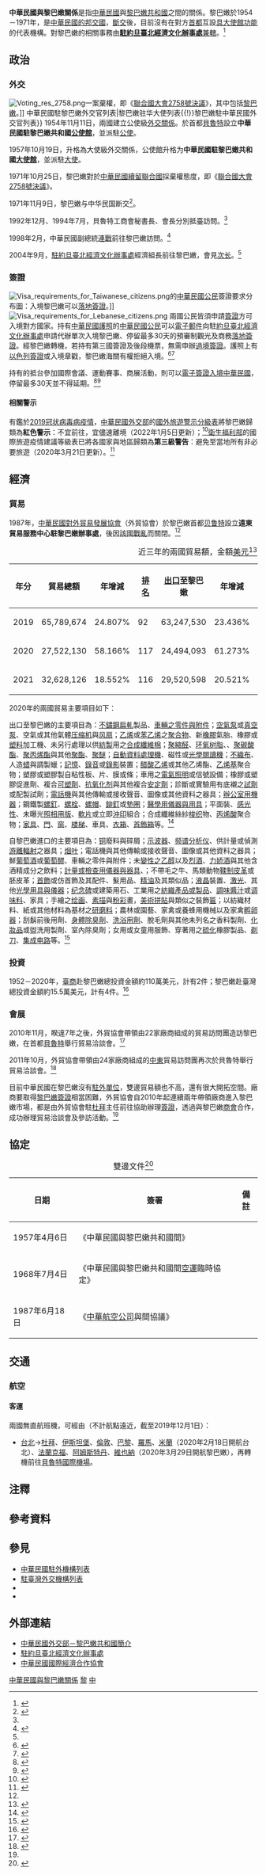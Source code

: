 {{NoteTA
|G1=Medicine
|1=zh-hans:台; zh-hant:臺;
|2=zh-hans:迪拜; zh-hant:杜拜; zh-sg:杜拜;
|3=zh-hant:伊斯坦堡; zh-cn:伊斯坦布尔; zh-sg:伊斯坦堡;
|4=zh-hans:王季征; zh-hant:王季徵;
|5=zh-hans:塑料; zh-hant:塑料; zh-tw:塑膠;
|6=zh-hans:力娇酒; zh-hant:力嬌酒; zh-tw:利口酒; zh-cn:利口酒;
|7=zh-hans:镭射; zh-hant:激光; zh-tw:雷射; zh-cn:激光;
|8=zh-hans:集成电路; zh-hant:集成電路; zh-tw:積體電路;
}}

{{not|中黎關係}}

{{Infobox Bilateral relations|中華民國與黎巴嫩|Lebanon|ROC|map=Lebanon Taiwan Locator.svg}}

'''中華民國與黎巴嫩關係'''是指[[中華民國|中華民國]]與[[黎巴嫩共和國|黎巴嫩共和國]]之間的關係。黎巴嫩於1954－1971年，是[[中華民國外交#邦交國|中華民國的邦交國]]，[[外交#外交上的承認|斷交]]後，目前沒有在對方[[首都|首都]]互設[[實質大使館|具大使館功能]]的代表機構。對黎巴嫩的相關事務由'''[[駐約旦臺北經濟文化辦事處|駐約旦臺北經濟文化辦事處]]'''[[兼轄|兼轄]]。<ref>{{Cite web |url = https://www.boca.gov.tw/sp-foof-countrycp-03-248-44b59-03-1.html |title = 駐館位置及聯絡方式 |publisher = [[中華民國外交部|中華民國外交部]] [[外交部領事事務局|領事事務局]] |access-date = 2017-12-16 |archive-date = 2020-11-05 |archive-url = https://web.archive.org/web/20201105184140/https://www.boca.gov.tw/sp-foof-countrycp-03-248-44b59-03-1.html }}</ref>

==政治==
===外交===
[[File:Voting_res_2758.png|thumb]]一案棄權，即《[[聯合國大會2758號決議|聯合國大會2758號決議]]》，其中包括[[黎巴嫩|黎巴嫩]]。]]
{{see also|中華民國外交|{{link-en|黎巴嫩外交|Foreign relations of Lebanon}}}}
{{see also|中国驻黎巴嫩大使列表{{!}}中華民國駐黎巴嫩外交官列表|黎巴嫩驻华大使列表{{!}}黎巴嫩駐中華民國外交官列表}}
1954年11月11日，兩國建立公使級[[外交#外交上的承認|外交關係]]。於首都[[貝魯特|貝魯特]]設立'''中華民國駐黎巴嫩共和國[[外交代表機構#公使馆|公使館]]'''，並派駐[[特命全權公使|公使]]。

1957年10月19日，升格為大使級外交關係，公使館升格为'''中華民國駐黎巴嫩共和國[[外交代表機構#大使馆|大使館]]'''，並派駐[[特命全權大使|大使]]。

1971年10月25日，黎巴嫩對於[[中國與聯合國#代表權問題|中華民國續留聯合國]]採棄權態度，即《[[聯合國大會2758號決議|聯合國大會2758號決議]]》。

1971年11月9日，黎巴嫩与中华民国断交<ref name="lscd">{{cite book|title=《台灣歷史辭典》（附錄）|author=許雪姬|publisher=[[中華民國文化部|行政院文化建設委員會]]|chapter=中華民國歷任駐外大使(遷臺後，1949~2003.10)}}</ref>。

1992年12月、1994年7月，貝魯特工商會秘書長、會長分別抵臺訪問。<ref name="黎巴嫩國家檔"/>

1998年2月，中華民國副總統[[連戰|連戰]]前往黎巴嫩訪問。<ref>{{Cite web |url = http://210.241.75.208/scripts/newsnote/tornado/searcher.exe?s=1&z=1&k=&m=0&p=&b=129706&v=root |title = 民國重要史事檢索 |publisher = [[國史館|國史館]] |access-date = 2018-05-25 |archive-url = https://web.archive.org/web/20180525211006/http://210.241.75.208/scripts/newsnote/tornado/searcher.exe?s=1&z=1&k=&m=0&p=&b=129706&v=root |archive-date = 2018-05-25 |dead-url = yes }}</ref>

2004年9月，[[駐約旦臺北經濟文化辦事處|駐約旦臺北經濟文化辦事處]]經濟組長前往黎巴嫩，會見{{link-en|黎巴嫩經濟暨貿易部|Ministry of Economy and Trade (Lebanon)|經濟暨貿易部}}[[次长|次长]]。<ref name="黎巴嫩國家檔"/>

===簽證===
[[File:Visa_requirements_for_Taiwanese_citizens.png|thumb]]的[[中華民國國民|中華民國公民]]簽證要求分布圖：入境黎巴嫩可以[[簽證#落地签证|落地簽證]]。]]
[[File:Visa_requirements_for_Lebanese_citizens.png|thumb]]
{{see also|中華民國簽證政策|中華民國公民簽證要求}}
{{see also|黎巴嫩簽證政策|黎巴嫩公民簽證要求}}
兩國公民皆須申請[[簽證|簽證]]方可入境對方國家。持有[[中華民國護照|中華民國護照]]的[[中華民國國民|中華民國公民]]可以[[電子郵件|電子郵件]]向駐[[約旦|約旦]][[臺北經濟文化代表處|臺北經濟文化辦事處]]申請代辦單次入境黎巴嫩、停留最多30天的預審制觀光及商務[[簽證#落地签证|落地簽證]]。經黎巴嫩轉機，若持有第三國簽證及後段機票，無需申辦[[過境簽證|過境簽證]]。護照上有[[以色列签证政策|以色列簽證]]或入境章戳，黎巴嫩海關有權拒絕入境。<ref>{{Cite web |url = https://www.boca.gov.tw/sp-foof-countrycp-03-248-44b59-02-1.html |title = 簽證及入境須知 |publisher = 外交部領事事務局 |access-date = 2017-12-16 |archive-date = 2020-11-05 |archive-url = https://web.archive.org/web/20201105143754/https://www.boca.gov.tw/sp-foof-countrycp-03-248-44b59-02-1.html }}</ref><ref>{{Cite web |url = https://www.mofa.gov.tw/ArrivalVisa.aspx?n=546&AreaSN=3 |title = 落地簽證資訊 |publisher = 中華民國外交部 |access-date = 2021-03-15 |archive-date = 2022-03-02 |archive-url = https://web.archive.org/web/20220302054800/https://www.mofa.gov.tw/ArrivalVisa.aspx?n=546&AreaSN=3 }}</ref>

持有{{link-en|黎巴嫩護照|Lebanese passport}}的{{link-en|黎巴嫩人口|Demographics of Lebanon|黎巴嫩公民}}抵台參加國際會議、運動賽事、商展活動，則可以[[中華民國簽證政策#电子签证|電子簽證入境中華民國]]，停留最多30天並不得延期。<ref>{{Cite web |url = https://www.boca.gov.tw/cp-228-4488-8208a-1.html |title = 誰具備申請電子簽證的資格? |publisher = 外交部領事事務局 |access-date = 2018-12-15 |archive-date = 2018-12-09 |archive-url = https://web.archive.org/web/20181209124657/https://www.boca.gov.tw/cp-228-4488-8208a-1.html }}</ref><ref>{{Cite web|url = https://www.boca.gov.tw/cp-215-643-5e740-1.html|title = 我的電子簽證效期多久？|publisher = 外交部領事事務局|access-date = 2018-03-27|archive-date = 2018-03-27|archive-url = https://web.archive.org/web/20180327023606/https://www.boca.gov.tw/cp-215-643-5e740-1.html}}</ref>

====相關警示====
有鑑於[[2019冠状病毒病疫情|2019冠状病毒病疫情]]，[[中華民國外交部|中華民國外交部]]的[[國外旅遊警示分級表|國外旅遊警示分級表]]將黎巴嫩歸類為'''紅色警示'''：不宜前往，宜儘速離境（2022年1月5日更新）；<ref>{{Cite web |url = https://www.boca.gov.tw/sp-trwa-list-1.html |title = 國外旅遊警示分級表 |publisher = 外交部領事事務局 |access-date = 2022-01-30 |archive-date = 2020-02-08 |archive-url = https://web.archive.org/web/20200208022958/https://www.boca.gov.tw/sp-trwa-list-1.html }}</ref>[[中華民國衛生福利部|衛生福利部]]的國際旅遊疫情建議等級表已將各國家與地區歸類為'''第三級警告'''：避免至當地所有非必要旅遊（2020年3月21日更新）。<ref>{{Cite web |url = https://www.cdc.gov.tw/CountryEpidLevel/GetPrescription/563?uacid=429 |title = 國際旅遊疫情建議等級 |publisher = [[中華民國衛生福利部|中華民國衛生福利部]] |access-date = 2020-11-09 |archive-date = 2020-11-10 |archive-url = https://web.archive.org/web/20201110001805/https://www.cdc.gov.tw/CountryEpidLevel/GetPrescription/563?uacid=429 }}</ref>

==經濟==
{{see also|臺灣經濟|{{link-en|黎巴嫩經濟|Economy of Lebanon}}}}
===貿易===
1987年，[[中華民國對外貿易發展協會|中華民國對外貿易發展協會]]（外貿協會）於黎巴嫩首都[[贝鲁特|贝鲁特]]設立'''遠東貿易服務中心駐黎巴嫩辦事處'''，後因[[黎巴嫩內戰|該國戰亂]]而關閉。<ref name="黎巴嫩國家檔"/>

{|class=wikitable
|+近三年的兩國貿易額，金額[[美元|美元]]<ref>{{Cite web |url = https://cuswebo.trade.gov.tw/ |title = 中華民國進出口貿易統計 |publisher = 經濟部國際貿易局 |access-date = 2021-05-03 |archive-date = 2016-03-09 |archive-url = https://web.archive.org/web/20160309193715/http://cus93.trade.gov.tw/FSCI/ }}</ref>
!年分!!貿易總額!!年增減!![[世界政區索引|排名]]!![[出口贸易|出口]]至黎巴嫩!!年增減!!排名!!自黎巴嫩[[进口贸易|進口]]!!年增減!!排名
|-
| 2019 || 65,789,674 || {{decrease}}24.807% || 92 || 63,247,530 || {{decrease}}23.436% || 81 || 2,542,144 || {{decrease}}47.978% || 138
|-
| 2020 || 27,522,130 || {{decrease}}58.166% || 117 || 24,494,093 || {{decrease}}61.273% || 99 || 3,028,037 || {{increase}}19.114% || 132
|-
| 2021 || 32,628,126 || {{increase}}18.552% || 116 || 29,520,598 || {{increase}}20.521% || 96 || 3,107,528 || {{increase}}2.625% || 134
|}

2020年的兩國貿易主要項目如下：

出口至黎巴嫩的主要項目為：[[不鏽鋼|不鏽鋼]][[轧制|扁軋]]製品、[[汽車零組件列表|車輛之零件與附件]]；[[氣泵|空氣泵]]或[[真空泵|真空泵]]、空氣或其他氣體[[压缩机|压缩机]]與[[风扇|风扇]]；[[乙烯|乙烯]]或[[苯乙烯|苯乙烯]]之[[聚合物|聚合物]]、新[[橡膠|橡膠]]氣胎、橡膠或[[塑料|塑料]]加工機、未另行處理以供[[紡織|紡製]]用之[[合成纖維|合成纖維]][[棉花|棉]]；[[多聚甲醛|聚縮醛]]、[[环氧树脂|环氧树脂]]、{{link-en|醇酸樹脂|Alkyd}}、[[聚碳酸酯|聚碳酸酯]]、[[聚丙烯|聚丙烯酯]]與其他[[聚酯|聚酯]]、[[聚醚|聚醚]]；[[自動資料收集|自動資料處理機]]、磁性或[[光學閱讀器|光學閱讀機]]；[[不織布|不織布]]、人造[[蜡|蜡]]與調製蠟；[[記憶體|記憶]]、[[錄音|錄音]]或[[攝錄|錄影]]裝置；[[乙酸乙烯酯|醋酸乙烯]]或其他乙烯酯、[[乙烯基|乙烯基]]聚合物；塑膠或塑膠製自粘性板、片、膜或條；車用之[[汽车灯|電氣照明]]或信號設備；橡膠或塑膠促進劑、複合[[塑化劑|可塑劑]]、[[抗氧化剂|抗氧化剂]]與其他複合[[塑膠添加劑|安定劑]]；診斷或實驗用有底襯之[[化学试剂|試劑]]或配製試劑；[[电话|電話機]]與其他傳輸或接收聲音、圖像或其他資料之器具；[[:Category:办公设备|辦公室用機器]]；鋼鐵製[[螺絲|螺釘]]、[[螺栓|螺栓]]、[[螺母|螺帽]]、[[鉚釘|鉚釘]]或[[墊圈|墊圈]]；[[医疗器械|醫學用儀器與用具]]；平面裝、[[感光性|感光性]]、未曝光[[照相排版|照相用版]]、[[底片|軟片]]或立即[[沖洗|沖印]]組合；合成纖維絲紗[[梭织|梭织]]物、[[丙烯酸|丙烯酸]]聚合物；[[家具|家具]]、[[門扉|門]]、[[窗|窗]]、[[楼梯|楼梯]]、車具、[[衣櫃|衣箱]]、[[奁|首飾箱]]等。<ref>{{Cite web |url = https://www.taitraesource.com/default.asp |title = 近二年我國對當地出口主要產品 |publisher = [[中華民國對外貿易發展協會|中華民國對外貿易發展協會]] |access-date = 2021-09-23 |archive-date = 2015-09-17 |archive-url = https://web.archive.org/web/20150917081855/http://www.taitraesource.com/default.asp }}</ref>

自黎巴嫩進口的主要項目為：[[铜|铜]]廢料與碎屑；[[示波器|示波器]]、[[频谱分析仪|频谱分析仪]]、供計量或偵測[[游離輻射|游離輻射]]之器具；[[烟叶|烟叶]]；電話機與其他傳輸或接收聲音、圖像或其他資料之器具；鮮[[葡萄酒|葡萄酒]]或[[葡萄漿|葡萄醪]]、車輛之零件與附件；未[[變性乙醇|變性之乙醇]]以及[[蒸馏酒|烈酒]]、[[力娇酒|力娇酒]]與其他含酒精成分之飲料；[[:Template:實驗室設備|計量或檢查用儀器與器具]]、{{link-en|定型投影機|Optical comparator}}；不帶毛之牛、馬類動物[[鞣制|鞣制]][[皮革|皮革]]或胚皮革；[[首飾|首飾]]或仿首飾及其配件、髮用品、[[精油|精油]]及其類似品；[[液晶|液晶]]裝置、[[激光|激光]]、其他[[光学仪器|光學用具與儀器]]；[[纪念碑|纪念碑]]或建築用石、工業用之[[纺织品|紡織產品或製品]]、[[醬|調味醬汁]]或[[调味料|调味料]]、家具；手繪之[[绘画|绘画]]、[[素描|素描]]與[[粉彩_(颜料)|粉彩]]畫，[[拼貼畫|美術拼貼]]與類似之裝飾[[匾額|匾]]；以紡織材料、紙或其他材料為基材之[[磨料|研磨料]]；農林或園藝、家禽或養蜂用機械以及家禽[[孵蛋器|孵卵器]]；刮鬍前後用劑、[[體香劑|身體除臭劑]]、[[沐浴乳|洗浴用劑]]、脫毛劑與其他未列名之香料製劑、[[化妝品|化妝品]]或盥洗用製劑、室內除臭劑；女用或女童用服飾、穿著用之[[硫化|硫化]]橡膠製品、[[刮鬍刀|剃刀]]、[[集成电路|集成电路]]等。<ref>{{Cite web |url = https://www.taitraesource.com/default.asp |title = 近二年我國自當地進口主要產品 |publisher = 中華民國對外貿易發展協會 |access-date = 2021-09-23 |archive-date = 2015-09-17 |archive-url = https://web.archive.org/web/20150917081855/http://www.taitraesource.com/default.asp }}</ref>

===投資===
1952－2020年，[[台灣商人|臺商]]赴黎巴嫩總投資金額約110萬美元，計有2件；黎巴嫩赴臺灣總投資金額約15.5萬美元，計有4件。<ref name="黎巴嫩國家檔">{{Cite web |url = https://www.trade.gov.tw/App_Ashx/File.ashx?FilePath=../Files/PageFile/581493/20210304%e9%bb%8e%e5%b7%b4%e5%ab%a9.pdf |author = 雙一組南亞及中東專案室 |date = 2021年5月12日 |title = 黎巴嫩國家檔 |publisher = [[中華民國經濟部|中華民國經濟部]] [[經濟部國際貿易局|國際貿易局]]|deadurl= no |archiveurl = https://web.archive.org/web/20210721133523/https://www.trade.gov.tw/App_Ashx/File.ashx?FilePath=../Files/PageFile/581493/20210304%E9%BB%8E%E5%B7%B4%E5%AB%A9.pdf |archivedate = 2021年7月21日}}</ref>

===會展===
2010年11月，睽違7年之後，外貿協會帶領由22家廠商組成的貿易訪問團造訪黎巴嫩，在首都[[貝魯特|貝魯特]]舉行貿易洽談會。<ref>{{Cite web |url = http://www.trademag.org.tw/News.asp?id=547837&url=/NewsSearch.asp |author = 李東森 |date = 2010年11月5日 |title = 睽違7年，台灣優質產品再度於黎巴嫩發光! |publisher = 經貿透視網 |accessdate = 2020年9月28日 |archive-date = 2017年4月19日 |archive-url = https://web.archive.org/web/20170419101450/http://www.trademag.org.tw/News.asp?id=547837&url=%2FNewsSearch.asp |dead-url = no }}</ref>

2011年10月，外貿協會帶領由24家廠商組成的[[中東|中東]]貿易訪問團再次於貝魯特舉行貿易洽談會。<ref name="貿協帶領廠商開發黎巴嫩商機">{{Cite web |url = http://www.trademag.org.tw/News.asp?id=571570&url=/NewsSearch.asp |author = 王裕宏 |date = 2011年10月26日 |title = 貿協帶領廠商開發黎巴嫩商機 |publisher = 經貿透視網 |accessdate = 2020年9月28日 |archive-date = 2017年4月19日 |archive-url = https://web.archive.org/web/20170419191614/http://www.trademag.org.tw/News.asp?id=571570&url=%2FNewsSearch.asp |dead-url = no }}</ref>

目前中華民國在黎巴嫩沒有[[中華民國駐外機構列表|駐外單位]]，雙邊貿易額也不高，還有很大開拓空間。廠商要取得[[黎巴嫩簽證政策|黎巴嫩簽證]]相當困難，外貿協會自2010年起連續兩年帶領廠商進入黎巴嫩市場，都是由外貿協會駐[[杜拜|杜拜]]主任前往協助辦理[[簽證|簽證]]，透過與黎巴嫩[[商會|商會]]合作，成功辦理貿易洽談會及參訪活動。<ref name="貿協帶領廠商開發黎巴嫩商機"/>

==協定==
{|class=wikitable
|+雙邊文件<ref>{{Cite web |url = https://no06.mofa.gov.tw/mofatreatys/Result.aspx?tysubject_c=&tysubject_e=&tysubject_o=&tycountry_c=%e9%bb%8e%e5%b7%b4%e5%ab%a9&tycountry_e=%e9%bb%8e%e5%b7%b4%e5%ab%a9&tyeffectivedate=&tyeffectivedateE=&tysigneddate=&tysigneddateE=&start=Y&tykeyword=&Order=Signing&tyclass= |title = 條約協定查詢系統 |publisher = 中華民國外交部}}</ref>
!日期!!簽署!!備註
|- 
| 1957年4月6日 || 《中華民國與黎巴嫩共和國間{{link-en|貿易協定|Trade agreement}}》 || 
|- 
| 1968年7月4日 || 《中華民國與黎巴嫩共和國間[[空運|空運]]臨時協定》 || {{noteTag|由[[中国驻黎巴嫩大使列表|駐黎巴嫩大使]][[繆培基|繆培基]]與{{link-en|黎巴嫩外交部|Ministry of Foreign Affairs and Emigrants (Lebanon)|黎巴嫩外交部長}}卜特洛共同簽署，當日生效。}}
|- 
| 1987年6月18日 || 《[[中華航空公司|中華航空公司]]與{{link-en|地中海航空公司|TMA Cargo}}間協議》 || 
|}

==交通==
{{see also|臺灣交通|{{link-en|黎巴嫩交通|Transport in Lebanon}}}}
===航空===
<!-- 參考自中文、英文維基相關條目 -->
====客運====
兩國無直航班機，可經由（不計航點遠近，截至2019年12月1日{{noteTag|有鑑於[[2019冠状病毒病疫情|2019冠状病毒病疫情]]影響，暫停更新。}}）：

*[[臺灣桃園國際機場|台北]]→[[杜拜國際機場|杜拜]]、[[伊斯坦堡機場|伊斯坦堡]]、[[倫敦希斯洛機場|倫敦]]、[[戴高樂國際機場|巴黎]]、[[羅馬-菲烏米奇諾機場|羅馬]]、[[米蘭-馬爾彭薩機場|米蘭]]（2020年2月18日開航台北）、[[法蘭克福國際機場|法蘭克福]]、[[阿姆斯特丹史基浦機場|阿姆斯特丹]]、[[維也納國際機場|維也納]]（2020年3月29日開航黎巴嫩），再轉機前往[[贝鲁特-拉菲克·哈里里国际机场|貝魯特國際機場]]。

==注釋==
{{noteFoot}}

==參考資料==
{{REFLIST|2}}

==參見==
{{Portal box|國際關係|中華民國|黎巴嫩|image2=Flag of the Republic of China.svg|image3=Flag of Lebanon.svg}}
*[[中華民國駐外機構列表|中華民國駐外機構列表]]
*[[駐臺灣外交機構列表|駐臺灣外交機構列表]]
*{{link-en|黎巴嫩駐外機構列表|List of diplomatic missions of Lebanon}}
*{{link-en|駐黎巴嫩外交機構列表|List of diplomatic missions in Lebanon}}

==外部連結==
*[https://www.mofa.gov.tw/CountryInfo.aspx?CASN=3&n=162&sms=33&s=72 中華民國外交部－黎巴嫩共和國簡介]
*[http://www.roc-taiwan.org/JO/mp.asp?mp=632 駐約旦臺北經濟文化辦事處]
*[http://www.cieca.org.tw/style/frame/m9/faq.asp?lang=1&customer_id=2998&content_set=color_1&name_id=151617&Directory_ID=3223 中華民國國際經濟合作協會]

{{中華民國與黎巴嫩關係}}
{{中華民國外交}}
{{黎巴嫩外交}}

[[Category:中華民國與黎巴嫩關係|]]
[[Category:中華民國雙邊關係|黎]]
[[Category:黎巴嫩雙邊關係|中]]